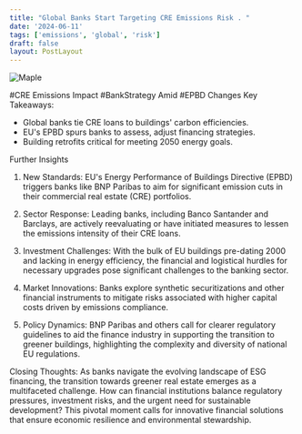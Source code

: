 ```yaml
---
title: "Global Banks Start Targeting CRE Emissions Risk . "
date: '2024-06-11'
tags: ['emissions', 'global', 'risk']
draft: false
layout: PostLayout
---
```


<div className="flex justify-center">
<div className="my-1 w-full px-2 xl:my-1 xl:w-1/2 xl:px-2">
    <img src="https://willpolesa.pythonanywhere.com/static/podcast_thumbnails/thumbnail_recjPiH5BKuPgBA1i.jpg" alt="Maple" className="mx-auto h-58 w-auto" />
</div>
</div>

#CRE Emissions Impact #BankStrategy Amid #EPBD Changes
Key Takeaways:
- Global banks tie CRE loans to buildings' carbon efficiencies.
- EU's EPBD spurs banks to assess, adjust financing strategies.
- Building retrofits critical for meeting 2050 energy goals.

Further Insights
1. New Standards:
EU's Energy Performance of Buildings Directive (EPBD) triggers banks like BNP Paribas to aim for significant emission cuts in their commercial real estate (CRE) portfolios.

2. Sector Response:
Leading banks, including Banco Santander and Barclays, are actively reevaluating or have initiated measures to lessen the emissions intensity of their CRE loans.

3. Investment Challenges:
With the bulk of EU buildings pre-dating 2000 and lacking in energy efficiency, the financial and logistical hurdles for necessary upgrades pose significant challenges to the banking sector.

4. Market Innovations:
Banks explore synthetic securitizations and other financial instruments to mitigate risks associated with higher capital costs driven by emissions compliance.

5. Policy Dynamics:
BNP Paribas and others call for clearer regulatory guidelines to aid the finance industry in supporting the transition to greener buildings, highlighting the complexity and diversity of national EU regulations.

Closing Thoughts:
As banks navigate the evolving landscape of ESG financing, the transition towards greener real estate emerges as a multifaceted challenge. How can financial institutions balance regulatory pressures, investment risks, and the urgent need for sustainable development? This pivotal moment calls for innovative financial solutions that ensure economic resilience and environmental stewardship.
